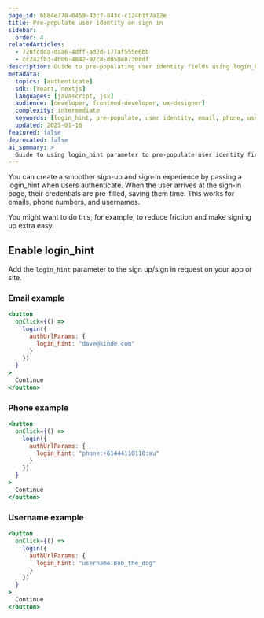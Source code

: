 ```yaml
---
page_id: 6b84e778-0459-43c7-843c-c124b1f7a12e
title: Pre-populate user identity on sign in
sidebar:
  order: 4
relatedArticles:
  - 720fcdda-daa6-4dff-ad2d-177af555e6bb
  - cc242fb3-4b06-4842-97c8-dd58e87308df
description: Guide to pre-populating user identity fields using login_hint parameter for email, phone, and username authentication to improve user experience.
metadata:
  topics: [authenticate]
  sdk: [react, nextjs]
  languages: [javascript, jsx]
  audience: [developer, frontend-developer, ux-designer]
  complexity: intermediate
  keywords: [login_hint, pre-populate, user identity, email, phone, username, authentication UX]
  updated: 2025-01-16
featured: false
deprecated: false
ai_summary: >
  Guide to using login_hint parameter to pre-populate user identity fields for improved authentication user experience.
---
```


You can create a smoother sign-up and sign-in experience by passing a login_hint when users authenticate. When the user arrives at the sign-in page, their credentials are pre-filled, saving them time. This works for emails, phone numbers, and usernames.

You might want to do this, for example, to reduce friction and make signing up extra easy.

## Enable login_hint

Add the `login_hint` parameter to the sign up/sign in request on your app or site. 

### Email example

```jsx
<button
  onClick={() =>
    login({
      authUrlParams: {
        login_hint: "dave@kinde.com"
      }
    })
  }
>
  Continue
</button>
```

### Phone example

```jsx
<button
  onClick={() =>
    login({
      authUrlParams: {
        login_hint: "phone:+61444110110:au"
      }
    })
  }
>
  Continue
</button>
```

### Username example

```jsx
<button
  onClick={() =>
    login({
      authUrlParams: {
        login_hint: "username:Bob_the_dog"
      }
    })
  }
>
  Continue
</button>
```
